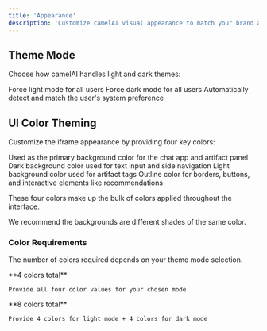 ```yaml
---
title: 'Appearance'
description: 'Customize camelAI visual appearance to match your brand and application design'
---
```


## Theme Mode

Choose how camelAI handles light and dark themes:

<CardGroup cols={3}>
  <Card title="Light Only" icon="sun-bright">
    Force light mode for all users
  </Card>
  <Card title="Dark Only" icon="moon">
    Force dark mode for all users
  </Card>
  <Card title="Both (Adaptive)" icon="circle-half-stroke">
    Automatically detect and match the user's system preference
  </Card>
</CardGroup>

## UI Color Theming

Customize the iframe appearance by providing four key colors:

<AccordionGroup>
  <Accordion title="Primary Background Color">
    Used as the primary background color for the chat app and artifact panel
  </Accordion>
  <Accordion title="Dark Background Color">
    Dark background color used for text input and side navigation
  </Accordion>
  <Accordion title="Light Background Color">
    Light background color used for artifact tags
  </Accordion>
  <Accordion title="Outline Color">
    Outline color for borders, buttons, and interactive elements like recommendations
  </Accordion>
</AccordionGroup>

These four colors make up the bulk of colors applied throughout the interface.

<Tip>
We recommend the backgrounds are different shades of the same color.
</Tip>

### Color Requirements

The number of colors required depends on your theme mode selection.

<CardGroup cols={2}>
  <Card title="Light or Dark Mode Only" icon="palette">
    **4 colors total**
    
    Provide all four color values for your chosen mode
  </Card>
  <Card title="Both Modes (Adaptive)" icon="swatchbook">
    **8 colors total**
    
    Provide 4 colors for light mode + 4 colors for dark mode
  </Card>
</CardGroup>